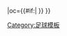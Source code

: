 {{fb team |t=-{zh-hans:圣米伦;zh-hk:聖美倫}- |tan=圣米伦足球俱乐部 |tc=SCO |abb={{#if:{{{abb|}}}|STM{{0}}}} |oc={{#if:{{{oc|}}}|{{{oc}}} }} }}<!-- --><noinclude>[[Category:足球模板]]</noinclude>